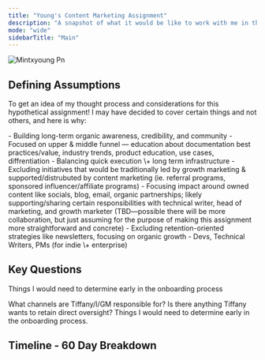 ```yaml
---
title: "Young's Content Marketing Assignment"
description: "A snapshot of what it would be like to work with me in the first 60 days! Buckle up."
mode: "wide"
sidebarTitle: "Main"
---
```


![Mintxyoung Pn](/mintxyoung.png)

## Defining Assumptions

To get an idea of my thought process and considerations for this hypothetical assignment\! I may have decided to cover certain things and not others, and here is why:

<AccordionGroup>
  <Accordion title="Goals" icon="bullseye" iconType="regular">
    - Building long-term organic awareness, credibility, and community
    - Focused on upper & middle funnel — education about documentation best practices/value, industry trends, product education, use cases, diffrentiation
    - Balancing quick execution \+ long term infrastructure  
  </Accordion>
  <Accordion title="Scope" icon="briefcase">
    - Excluding initiatives that would be traditionally led by growth marketing & supported/distrubuted by content marketing (ie. referral programs, sponsored influencer/affiliate programs)
      - Focusing impact around owned content like socials, blog, email, organic partnerships; likely supporting/sharing certain responsibilities with technical writer, head of marketing, and growth marketer (TBD—possible there will be more collaboration, but just assuming for the purpose of making this assignment more straightforward and concrete)
    - Excluding retention-oriented strategies like newsletters, focusing on organic growth
  </Accordion>
  <Accordion title="Target audience" icon="people">
    - Devs, Technical Writers, PMs (for indie \+ enterprise)
  </Accordion>
</AccordionGroup>

## Key Questions

Things I would need to determine early in the onboarding process

<Columns cols={2}>
  <Card title="Divide & Conquer" icon="square-divide" cta="What channels are Tiffany/I/GM responsible for?">
    What channels are Tiffany/I/GM responsible for? Is there anything Tiffany wants to retain  direct oversight?
  </Card>
  <Card title="Branding & Voice" icon="comment-question" href="/keyquestions">
    Things I would need to determine early in the onboarding process.
  </Card>
  <Card title="Current Tools & Automations" icon="sparkles">
    
  </Card>
  <Card title="Outsourcing" icon="sparkles">
    
  </Card>
  <Card title="How far ahead is the content scheduled/backlog?" icon="sparkles">
    
  </Card>
  <Card title="New Card" icon="sparkles">
    
  </Card>
</Columns>

## Timeline - 60 Day Breakdown

<Card title="60 Day Breakdown">
  
</Card>
